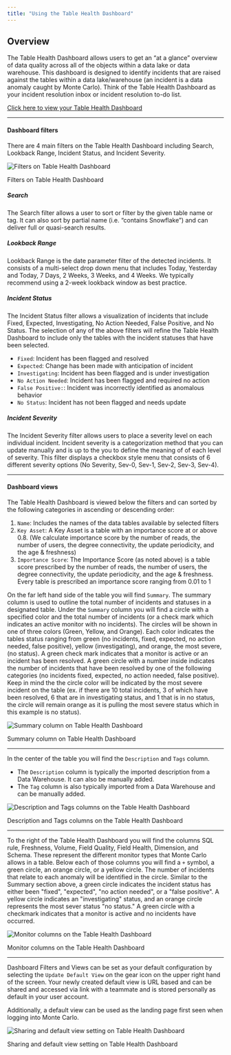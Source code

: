 ```yaml
---
title: "Using the Table Health Dashboard"
---
```


## Overview

The Table Health Dashboard allows users to get an “at a glance” overview of data quality across all of the objects within a data lake or data warehouse. This dashboard is designed to identify incidents that are raised against the tables within a data lake/warehouse (an incident is a data anomaly caught by Monte Carlo). Think of the Table Health Dashboard as your incident resolution inbox or incident resolution to-do list. 

[Click here to view your Table Health Dashboard](https://getmontecarlo.com/dashboard/daily-table-health)

---

#### Dashboard filters

There are 4 main filters on the Table Health Dashboard including Search, Lookback Range, Incident Status, and Incident Severity.

![Filters on Table Health Dashboard](/images/7c5572e-image.png)

Filters on Table Health Dashboard

##### Search

The Search filter allows a user to sort or filter by the given table name or tag. It can also sort by partial name (i.e. “contains Snowflake”) and can deliver full or quasi-search results.

##### Lookback Range

Lookback Range is the date parameter filter of the detected incidents. It consists of a multi-select drop down menu that includes Today, Yesterday and Today, 7 Days, 2 Weeks, 3 Weeks, and 4 Weeks. We typically recommend using a 2-week lookback window as best practice.

##### Incident Status

The Incident Status filter allows a visualization of incidents that include Fixed, Expected, Investigating, No Action Needed, False Positive, and No Status. The selection of any of the above filters will refine the Table Health Dashboard to include only the tables with the incident statuses that have been selected.

* `Fixed`: Incident has been flagged and resolved
* `Expected`: Change has been made with anticipation of incident
* `Investigating`: Incident has been flagged and is under investigation
* `No Action Needed`: Incident has been flagged and required no action
* `False Positive:`: Incident was incorrectly identified as anomalous behavior
* `No Status`: Incident has not been flagged and needs update

##### Incident Severity

The Incident Severity filter allows users to place a severity level on each individual incident. Incident severity is a categorization method that you can update manually and is up to the you to define the meaning of of each level of severity. This filter displays a checkbox style menu that consists of 6 different severity options (No Severity, Sev-0, Sev-1, Sev-2, Sev-3, Sev-4). 

---

#### Dashboard views

The Table Health Dashboard is viewed below the filters and can sorted by the following categories in ascending or descending order:

1. `Name`: Includes the names of the data tables available by selected filters
2. `Key Asset`: A Key Asset is a table with an importance score at or above 0.8\. (We calculate importance score by the number of reads, the number of users, the degree connectivity, the update periodicity, and the age & freshness)
3. `Importance Score`: The Importance Score (as noted above) is a table score prescribed by the number of reads, the number of users, the degree connectivity, the update periodicity, and the age & freshness. Every table is prescribed an importance score ranging from 0.01 to 1

On the far left hand side of the table you will find `Summary`. The summary column is used to outline the total number of incidents and statuses in a designated table. Under the `Summary` column you will find a circle with a specified color and the total number of incidents (or a check mark which indicates an active monitor with no incidents). The circles will be shown in one of three colors (Green, Yellow, and Orange). Each color indicates the tables status ranging from green (no incidents, fixed, expected, no action needed, false positive), yellow (investigating), and orange, the most severe, (no status). A green check mark indicates that a monitor is active or an incident has been resolved. A green circle with a number inside indicates the number of incidents that have been resolved by one of the following categories (no incidents fixed, expected, no action needed, false positive). Keep in mind the the circle color will be indicated by the most severe incident on the table (ex. if there are 10 total incidents, 3 of which have been resolved, 6 that are in investigating status, and 1 that is in no status, the circle will remain orange as it is pulling the most severe status which in this example is no status).

![Summary column on Table Health Dashboard](/images/c9ca4f1-image.png)

Summary column on Table Health Dashboard

---

In the center of the table you will find the `Description` and `Tags` column. 

* The `Description` column is typically the imported description from a Data Warehouse. It can also be manually added.
* The `Tag` column is also typically imported from a Data Warehouse and can be manually added.

![Description and Tags columns on the Table Health Dashboard](/images/be57164-image.png)

Description and Tags columns on the Table Health Dashboard

---

To the right of the Table Health Dashboard you will find the columns SQL rule, Freshness, Volume, Field Quality, Field Health, Dimension, and Schema. These represent the different monitor types that Monte Carlo allows in a table. Below each of those columns you will find a `+` symbol, a green circle, an orange circle, or a yellow circle. The number of incidents that relate to each anomaly will be identified in the circle. Similar to the Summary section above, a green circle indicates the incident status has either been "fixed", "expected", "no action needed", or a "false positive". A yellow circle indicates an "investigating" status, and an orange circle represents the most sever status "no status." A green circle with a checkmark indicates that a monitor is active and no incidents have occurred.

![Monitor columns on the Table Health Dashboard](/images/adc057d-image.png)

Monitor columns on the Table Health Dashboard

---

Dashboard Filters and Views can be set as your default configuration by selecting the `Update Default View` on the gear icon on the upper right hand of the screen. Your newly created default view is URL based and can be shared and accessed via link with a teammate and is stored personally as default in your user account.

Additionally, a default view can be used as the landing page first seen when logging into Monte Carlo.

![Sharing and default view setting on Table Health Dashboard](/images/496e4f2-image.png)

Sharing and default view setting on Table Health Dashboard